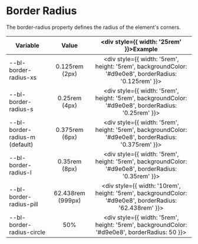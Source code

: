 
<Meta title="Design System/Border Radius" />

# Border Radius

The border-radius property defines the radius of the element's corners.

| Variable                |      Value      |   <div style={{ width: '25rem' }}>Example</div>  |
|-----------------------|:-------------:|:----------:|
| --bl-border-radius-xs |  0.125rem (2px) | <div style={{ width: '5rem', height: '5rem', backgroundColor: '#d9e0e8', borderRadius: '0.125rem' }}></div> |
| --bl-border-radius-s |  0.25rem (4px) | <div style={{ width: '5rem', height: '5rem', backgroundColor: '#d9e0e8', borderRadius: '0.25rem' }}></div> |
| --bl-border-radius-m (default) |  0.375rem (6px) | <div style={{ width: '5rem', height: '5rem', backgroundColor: '#d9e0e8', borderRadius: '0.375rem' }}></div> |
| --bl-border-radius-l |  0.35rem (8px) | <div style={{ width: '5rem', height: '5rem', backgroundColor: '#d9e0e8', borderRadius: '0.35rem' }}></div> |
| --bl-border-radius-pill |  62.438rem (999px) | <div style={{ width: '10rem', height: '5rem', backgroundColor: '#d9e0e8', borderRadius: '62.438rem' }}></div> |
| --bl-border-radius-circle |  50% | <div style={{ width: '5rem', height: '5rem', backgroundColor: '#d9e0e8', borderRadius: 50 }}></div> |
